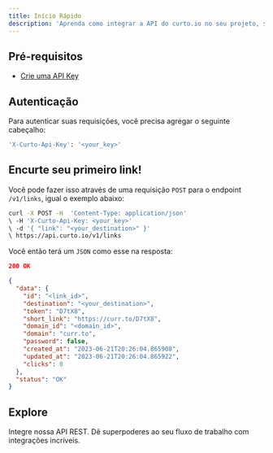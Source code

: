 ```yaml
---
title: Início Rápido
description: 'Aprenda como integrar a API do curto.io no seu projeto, sem perder sua marca!'
---
```


## Pré-requisitos

- [Crie uma API Key](https://curto.io/profile/developer)

## Autenticação

Para autenticar suas requisições, você precisa agregar o seguinte cabeçalho:

```bash
'X-Curto-Api-Key': '<your_key>'
```

## Encurte seu primeiro link!

Você pode fazer isso através de uma requisição `POST` para o endpoint `/v1/links`, igual o exemplo abaixo:

```bash
curl -X POST -H  'Content-Type: application/json'
\ -H 'X-Curto-Api-Key: <your_key>' 
\ -d '{ "link": "<your_destination>" }' 
\ https://api.curto.io/v1/links
```

Você então terá um `JSON` como esse na resposta:

```json
200 OK

{
  "data": {
    "id": "<link_id>",
    "destination": "<your_destination>",
    "token": "D7tX8",
    "short_link": "https://curr.to/D7tX8",
    "domain_id": "<domain_id>",
    "domain": "curr.to",
    "password": false,
    "created_at": "2023-06-21T20:26:04.865908",
    "updated_at": "2023-06-21T20:26:04.865922",
    "clicks": 0
  },
  "status": "OK"
}
```

## Explore

<CardGroup cols={2}>
  <Card title="Referência da API" icon="file"  href="/api-reference" >
    Integre nossa API REST.
  </Card>
  <Card title="Integrações" icon="flask" href="/integrations">
    Dê superpoderes ao seu fluxo de trabalho com integrações incríveis.
  </Card>
</CardGroup>
